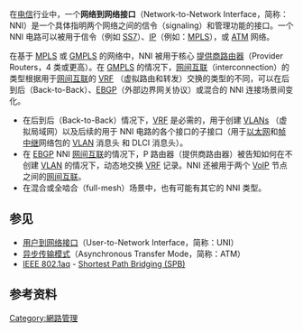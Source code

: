 {{Unreferenced|auto=yes|date=2014年10月}}

在[[电信|电信]]行业中，一个'''网络到网络接口'''（Network-to-Network Interface，简称：NNI）是一个具体指明两个网络之间的信令（signaling）和管理功能的接口。一个 NNI 电路可以被用于信令（例如 [[七号信令系统|SS7]]）、[[网际协议|IP]]（例如：[[多协议标签交换|MPLS]]），或 [[异步传输模式|ATM]] 网络。

在基于 [[多协议标签交换|MPLS]] 或 [[通用多协议标签交换|GMPLS]] 的网络中，NNI 被用于核心 [[提供商路由器|提供商路由器]]（Provider Routers，4 类或更高）。在 [[通用多协议标签交换|GMPLS]] 的情况下，[[互联互通|网间互联]]（interconnection）的类型根据用于[[互联互通|网间互联]]的 [[虚拟路由和转发|VRF]] （虚拟路由和转发）交换的类型的不同，可以在后到后（Back-to-Back）、[[外部边界网关协议|EBGP]]（外部边界网关协议）或混合的 NNI 连接场景间变化。
* 在后到后（Back-to-Back）情况下，[[虚拟路由和转发|VRF]] 是必需的，用于创建 [[虚拟局域网|VLAN]]s （虚拟局域网）以及后续的用于 NNI 电路的各个接口的子接口（用于[[以太网|以太网]]和[[帧中继|帧中继]]网络包的 [[虚拟局域网|VLAN]] 消息头 和 DLCI 消息头）。
* 在 [[外部边界网关协议|EBGP]] NNI [[互联互通|网间互联]]的情况下，P 路由器（提供商路由器）被告知如何在不创建 [[虚拟局域网|VLAN]] 的情况下，动态地交换 [[虚拟路由和转发|VRF]] 记录。NNI 还被用于两个 [[网际协议通话技术|VoIP]] 节点之间的[[互联互通|网间互联]]。
* 在混合或全啮合（full-mesh）场景中，也有可能有其它的 NNI 类型。

==参见==
* [[用户到网络接口|用户到网络接口]]（User-to-Network Interface，简称：UNI）
* [[异步传输模式|异步传输模式]]（Asynchronous Transfer Mode，简称：ATM）
* [[IEEE_802.1aq|IEEE 802.1aq]] - [[Shortest_Path_Bridging|Shortest Path Bridging (SPB)]]

==参考资料==
{{Reflist}}

{{DEFAULTSORT:Nni}}

[[Category:網路管理|Category:網路管理]]